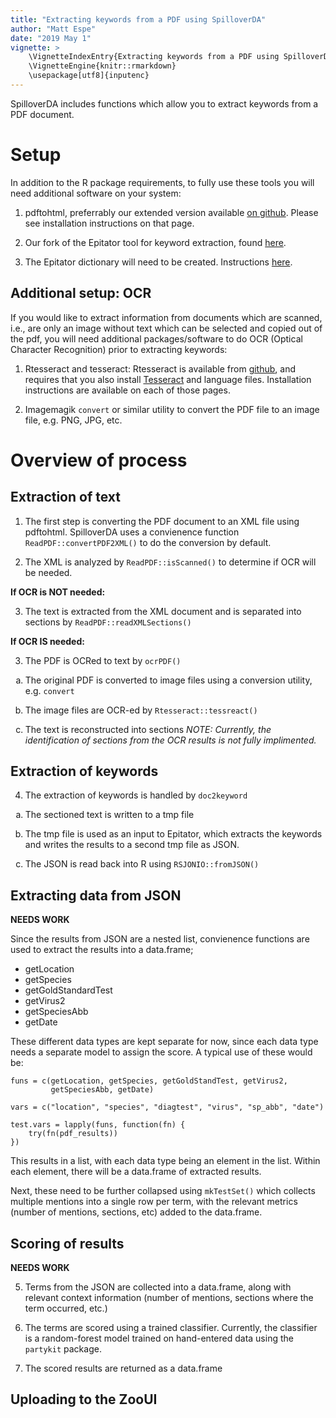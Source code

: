 ```yaml
---
title: "Extracting keywords from a PDF using SpilloverDA"
author: "Matt Espe"
date: "2019 May 1"
vignette: >
	\VignetteIndexEntry{Extracting keywords from a PDF using SpilloverDA}
	\VignetteEngine{knitr::rmarkdown}
	\usepackage[utf8]{inputenc}
---
```


SpilloverDA includes functions which allow you to extract keywords
from a PDF document.

# Setup

In addition to the R package requirements, to fully use these tools
you will need additional software on your system:

1. pdftohtml, preferrably our extended version available
   [on github](https://github.com/dsidavis/pdftohtml). Please see
   installation instructions on that page.
   
2. Our fork of the Epitator tool for keyword extraction, found [here](https://github.com/dsidavis/EpiTator).
   
3. The Epitator dictionary will need to be created. Instructions
   [here]().
   
## Additional setup: OCR

If you would like to extract information from documents which are
scanned, i.e., are only an image without text which can be selected
and copied out of the pdf, you will need additional packages/software
to do OCR (Optical Character Recognition) prior to extracting keywords:

1. Rtesseract and tesseract: Rtesseract is available from
   [github](https://github.com/duncantl/Rtesseract), and requires that
   you also install [Tesseract](https://github.com/tesseract-ocr/) and
   language files. Installation instructions are available on each of
   those pages.
   
2. Imagemagik `convert` or similar utility to convert the PDF file to
   an image file, e.g. PNG, JPG, etc.

# Overview of process

## Extraction of text

1. The first step is converting the PDF document to an XML file using
pdftohtml. SpilloverDA uses a convienence function
`ReadPDF::convertPDF2XML()` to do the conversion by default.

2. The XML is analyzed by `ReadPDF::isScanned()` to determine if OCR
   will be needed. 
   
**If OCR is NOT needed:**

3. The text is extracted from the XML document and is separated into sections by
   `ReadPDF::readXMLSections()`

**If OCR IS needed:**

3. The PDF is OCRed to text by `ocrPDF()`

  a. The original PDF is converted to image files using a conversion
utility, e.g. `convert`

  b. The image files are OCR-ed by `Rtesseract::tessreact()`

  c. The text is reconstructed into sections *NOTE: Currently, the
identification of sections from the OCR results is not fully implimented.*

## Extraction of keywords

4. The extraction of keywords is handled by `doc2keyword`

  a. The sectioned text is written to a tmp file 

  b. The tmp file is used as an input to Epitator, which extracts the
   keywords and writes the results to a second tmp file as JSON.

  c. The JSON is read back into R using `RSJONIO::fromJSON()`

## Extracting data from JSON

**NEEDS WORK**

Since the results from JSON are a nested list, convienence functions
are used to extract the results into a data.frame;

  - getLocation
  - getSpecies
  - getGoldStandardTest
  - getVirus2
  - getSpeciesAbb
  - getDate
  
These different data types are kept separate for now, since each data type needs a separate
model to assign the score. A typical use of these would be:

```
funs = c(getLocation, getSpecies, getGoldStandTest, getVirus2,
         getSpeciesAbb, getDate)

vars = c("location", "species", "diagtest", "virus", "sp_abb", "date")

test.vars = lapply(funs, function(fn) {
    try(fn(pdf_results))
})
```

This results in a list, with each data type being an element in the
list. Within each element, there will be a data.frame of extracted
results. 

Next, these need to be further collapsed using `mkTestSet()` which
collects multiple mentions into a single row per term, with the
relevant metrics (number of mentions, sections, etc) added to the data.frame.

## Scoring of results


**NEEDS WORK**

5. Terms from the JSON are collected into a data.frame, along with
   relevant context information (number of mentions, sections where
   the term occurred, etc.)
   
6. The terms are scored using a trained classifier. Currently, the
   classifier is a random-forest model trained on hand-entered data
   using the `partykit` package.
   
7. The scored results are returned as a data.frame

## Uploading to the ZooUI


